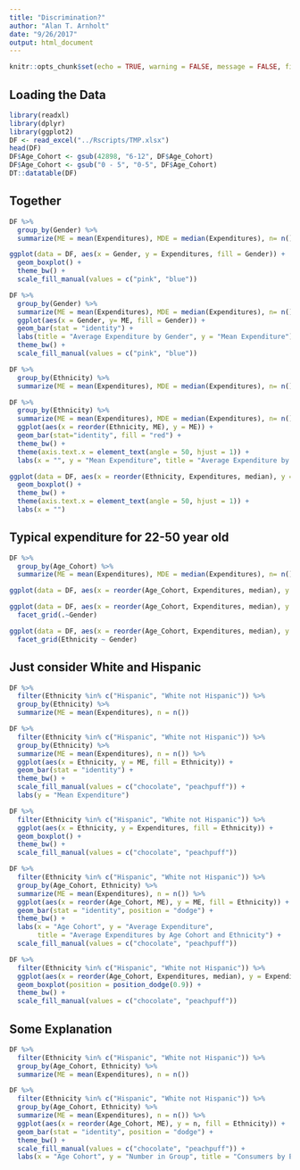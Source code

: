 ```yaml
---
title: "Discrimination?"
author: "Alan T. Arnholt"
date: "9/26/2017"
output: html_document
---
```


```r
knitr::opts_chunk$set(echo = TRUE, warning = FALSE, message = FALSE, fig.align = "center", comment = NA)
```

## Loading the Data

```r
library(readxl)
library(dplyr)
library(ggplot2)
DF <- read_excel("../Rscripts/TMP.xlsx")
head(DF)
DF$Age_Cohort <- gsub(42898, "6-12", DF$Age_Cohort)
DF$Age_Cohort <- gsub("0 - 5", "0-5", DF$Age_Cohort)
DT::datatable(DF)
```

## Together

```r
DF %>% 
  group_by(Gender) %>% 
  summarize(ME = mean(Expenditures), MDE = median(Expenditures), n= n(), SD = sd(Expenditures))
```

```r
ggplot(data = DF, aes(x = Gender, y = Expenditures, fill = Gender)) + 
  geom_boxplot() + 
  theme_bw() + 
  scale_fill_manual(values = c("pink", "blue"))
```

```r
DF %>% 
  group_by(Gender) %>% 
  summarize(ME = mean(Expenditures), MDE = median(Expenditures), n= n()) %>%
  ggplot(aes(x = Gender, y= ME, fill = Gender)) + 
  geom_bar(stat = "identity") + 
  labs(title = "Average Expenditure by Gender", y = "Mean Expenditure") + 
  theme_bw() + 
  scale_fill_manual(values = c("pink", "blue"))
```

```r
DF %>% 
  group_by(Ethnicity) %>% 
  summarize(ME = mean(Expenditures), MDE = median(Expenditures), n= n())
```

```r
DF %>% 
  group_by(Ethnicity) %>% 
  summarize(ME = mean(Expenditures), MDE = median(Expenditures), n= n()) %>%  
  ggplot(aes(x = reorder(Ethnicity, ME), y = ME)) +
  geom_bar(stat="identity", fill = "red") + 
  theme_bw() + 
  theme(axis.text.x = element_text(angle = 50, hjust = 1)) + 
  labs(x = "", y = "Mean Expenditure", title = "Average Expenditure by Ethnicity")
```

```r
ggplot(data = DF, aes(x = reorder(Ethnicity, Expenditures, median), y = Expenditures)) + 
  geom_boxplot() +
  theme_bw() + 
  theme(axis.text.x = element_text(angle = 50, hjust = 1)) +
  labs(x = "")
```

## Typical expenditure for 22-50 year old

```r
DF %>% 
  group_by(Age_Cohort) %>% 
  summarize(ME = mean(Expenditures), MDE = median(Expenditures), n= n())
```

```r
ggplot(data = DF, aes(x = reorder(Age_Cohort, Expenditures, median), y = Expenditures)) + geom_boxplot() + theme_bw()
```

```r
ggplot(data = DF, aes(x = reorder(Age_Cohort, Expenditures, median), y = Expenditures)) + geom_boxplot() + theme_bw() + 
  facet_grid(.~Gender)
```

```r
ggplot(data = DF, aes(x = reorder(Age_Cohort, Expenditures, median), y = Expenditures)) + geom_boxplot(varwidth = TRUE) + theme_bw() + 
  facet_grid(Ethnicity ~ Gender)
```

## Just consider White and Hispanic

```r
DF %>%
  filter(Ethnicity %in% c("Hispanic", "White not Hispanic")) %>% 
  group_by(Ethnicity) %>% 
  summarize(ME = mean(Expenditures), n = n())
```

```r
DF %>%
  filter(Ethnicity %in% c("Hispanic", "White not Hispanic")) %>% 
  group_by(Ethnicity) %>% 
  summarize(ME = mean(Expenditures), n = n()) %>% 
  ggplot(aes(x = Ethnicity, y = ME, fill = Ethnicity)) + 
  geom_bar(stat = "identity") +
  theme_bw() + 
  scale_fill_manual(values = c("chocolate", "peachpuff")) + 
  labs(y = "Mean Expenditure")
```

```r
DF %>%
  filter(Ethnicity %in% c("Hispanic", "White not Hispanic")) %>%
  ggplot(aes(x = Ethnicity, y = Expenditures, fill = Ethnicity)) + 
  geom_boxplot() + 
  theme_bw() + 
  scale_fill_manual(values = c("chocolate", "peachpuff"))
```



```r
DF %>%
  filter(Ethnicity %in% c("Hispanic", "White not Hispanic")) %>% 
  group_by(Age_Cohort, Ethnicity) %>% 
  summarize(ME = mean(Expenditures), n = n()) %>%
  ggplot(aes(x = reorder(Age_Cohort, ME), y = ME, fill = Ethnicity)) + 
  geom_bar(stat = "identity", position = "dodge") + 
  theme_bw() + 
  labs(x = "Age Cohort", y = "Average Expenditure", 
       title = "Average Expenditures by Age Cohort and Ethnicity") + 
  scale_fill_manual(values = c("chocolate", "peachpuff"))
```

```r
DF %>%
  filter(Ethnicity %in% c("Hispanic", "White not Hispanic")) %>%
  ggplot(aes(x = reorder(Age_Cohort, Expenditures, median), y = Expenditures, fill = Ethnicity)) + 
  geom_boxplot(position = position_dodge(0.9)) + 
  theme_bw() + 
  scale_fill_manual(values = c("chocolate", "peachpuff"))
```


## Some Explanation

```r
DF %>%
  filter(Ethnicity %in% c("Hispanic", "White not Hispanic")) %>% 
  group_by(Age_Cohort, Ethnicity) %>% 
  summarize(ME = mean(Expenditures), n = n())
```


```r
DF %>%
  filter(Ethnicity %in% c("Hispanic", "White not Hispanic")) %>% 
  group_by(Age_Cohort, Ethnicity) %>% 
  summarize(ME = mean(Expenditures), n = n()) %>%
  ggplot(aes(x = reorder(Age_Cohort, ME), y = n, fill = Ethnicity)) + 
  geom_bar(stat = "identity", position = "dodge") + 
  theme_bw() + 
  scale_fill_manual(values = c("chocolate", "peachpuff")) + 
  labs(x = "Age Cohort", y = "Number in Group", title = "Consumers by Ethnicity and Age Cohort")

```




